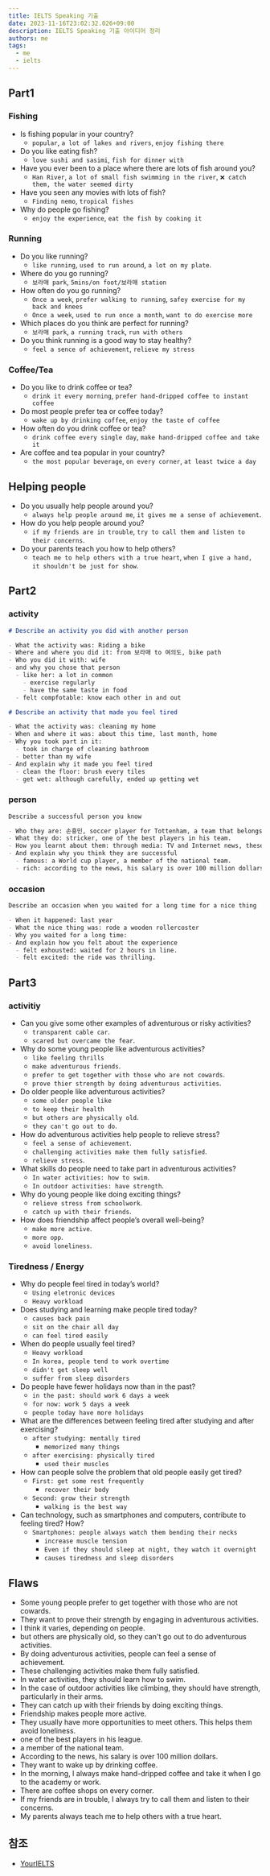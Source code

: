 ```yaml
---
title: IELTS Speaking 기출
date: 2023-11-16T23:02:32.026+09:00
description: IELTS Speaking 기출 아이디어 정리
authors: me
tags:
  - me
  - ielts
---
```


## Part1

### Fishing

- Is fishing popular in your country?
  - `popular`, `a lot of lakes and rivers`, `enjoy fishing there`
- Do you like eating fish?
  - `love sushi and sasimi`, `fish for dinner with`
- Have you ever been to a place where there are lots of fish around you?
  - `Han River`, `a lot of small fish swimming in the river`, `❌ catch them, the water seemed dirty`
- Have you seen any movies with lots of fish?
  - `Finding nemo`, `tropical fishes`
- Why do people go fishing?
  - `enjoy the experience`, `eat the fish by cooking it`

### Running

- Do you like running?
  - `like running`, `used to run around`, `a lot on my plate`.
- Where do you go running?
  - `보라매 park`, `5mins/on foot/보라매 station`
- How often do you go running?
  - `Once a week`, `prefer walking to running`, `safey exercise for my back and knees`
  - `Once a week`, `used to run once a month`, `want to do exercise more`
- Which places do you think are perfect for running?
  - `보라매 park`, `a running track`, `run with others`
- Do you think running is a good way to stay healthy?
  - `feel a sence of achievement`, `relieve my stress`

### Coffee/Tea

- Do you like to drink coffee or tea?
  - `drink it every morning`, `prefer hand-dripped coffee to instant coffee`
- Do most people prefer tea or coffee today?
  - `wake up by drinking coffee`, `enjoy the taste of coffee`
- How often do you drink coffee or tea?
  - `drink coffee every single day`, `make hand-dripped coffee and take it`
- Are coffee and tea popular in your country?
  - `the most popular beverage`, `on every corner`, `at least twice a day`

## Helping people

- Do you usually help people around you?
  - `always help people around me`, `it gives me a sense of achievement`.
- How do you help people around you?
  - `if my friends are in trouble`, `try to call them and listen to their concerns`.
- Do your parents teach you how to help others?
  - `teach me to help others with a true heart`, `when I give a hand, it shouldn't be just for show`.

## Part2

### activity

```md
# Describe an activity you did with another person

- What the activity was: Riding a bike
- Where and where you did it: from 보라매 to 여의도, bike path
- Who you did it with: wife
- and why you chose that person
  - like her: a lot in common
    - exercise regularly
    - have the same taste in food
  - felt compfotable: know each other in and out
```

```md
# Describe an activity that made you feel tired

- What the activity was: cleaning my home
- When and where it was: about this time, last month, home
- Why you took part in it:
  - took in charge of cleaning bathroom
  - better than my wife
- And explain why it made you feel tired
  - clean the floor: brush every tiles
  - get wet: although carefully, ended up getting wet
```

### person

```md
Describe a successful person you know

- Who they are: 손흥민, soccer player for Tottenham, a team that belongs to the English Premier League.
- What they do: stricker, one of the best players in his team.
- How you learnt about them: through media: TV and Internet news, these days advertisements.
- And explain why you think they are successful
  - famous: a World cup player, a member of the national team.
  - rich: according to the news, his salary is over 100 million dollars.
```

### occasion

```md
Describe an occasion when you waited for a long time for a nice thing

- When it happened: last year
- What the nice thing was: rode a wooden rollercoster
- Why you waited for a long time:
- And explain how you felt about the experience
  - felt exhousted: waited for 2 hours in line.
  - felt excited: the ride was thrilling.
```

## Part3

### activitiy

- Can you give some other examples of adventurous or risky activities?
  - `transparent cable car`.
  - `scared but overcame the fear`.
- Why do some young people like adventurous activities?
  - `like feeling thrills`
  - `make adventurous friends`.
  - `prefer to get together with those who are not cowards`.
  - `prove thier strength by doing adventurous activities`.
- Do older people like adventurous activities?
  - `some older people like`
  - `to keep their health`
  - `but others are physically old`.
  - `they can't go out to do`.
- How do adventurous activities help people to relieve stress?
  - `feel a sense of achievement`.
  - `challenging activities make them fully satisfied`.
  - `relieve stress`.
- What skills do people need to take part in adventurous activities?
  - `In water activities: how to swim`.
  - `In outdoor activities: have strength`.
- Why do young people like doing exciting things?
  - `relieve stress from schoolwork`.
  - `catch up with their friends`.
- How does friendship affect people’s overall well-being?
  - `make more active`.
  - `more opp`.
  - `avoid loneliness`.

### Tiredness / Energy

- Why do people feel tired in today’s world?
  - `Using eletronic devices`
  - `Heavy workload`
- Does studying and learning make people tired today?
  - `causes back pain`
  - `sit on the chair all day`
  - `can feel tired easily`
- When do people usually feel tired?
  - `Heavy workload`
  - `In korea, people tend to work overtime`
  - `didn't get sleep well`
  - `suffer from sleep disorders`
- Do people have fewer holidays now than in the past?
  - `in the past: should work 6 days a week`
  - `for now: work 5 days a week`
  - `people today have more holidays`
- What are the differences between feeling tired after studying and after exercising?
  - `after studying: mentally tired`
    - `memorized many things`
  - `after exercising: physically tired`
    - `used their muscles`
- How can people solve the problem that old people easily get tired?
  - `First: get some rest frequently`
    - `recover their body`
  - `Second: grow their strength`
    - `walking is the best way`
- Can technology, such as smartphones and computers, contribute to feeling tired? How?
  - `Smartphones: people always watch them bending their necks`
    - `increase muscle tension`
    - `Even if they should sleep at night, they watch it overnight`
    - `causes tiredness and sleep disorders`

## Flaws

- Some young people prefer to get together with those who are not cowards.
- They want to prove their strength by engaging in adventurous activities.
- I think it varies, depending on people.
- but others are physically old, so they can't go out to do adventurous activities.
- By doing adventurous activities, people can feel a sense of achievement.
- These challenging activities make them fully satisfied.
- In water activities, they should learn how to swim.
- In the case of outdoor activities like climbing, they should have strength, particularly in their arms.
- They can catch up with their friends by doing exciting things.
- Friendship makes people more active.
- They usually have more opportunities to meet others. This helps them avoid loneliness.
- one of the best players in his league.
- a member of the national team.
- According to the news, his salary is over 100 million dollars.
- They want to wake up by drinking coffee.
- In the morning, I always make hand-dripped coffee and take it when I go to the academy or work.
- There are coffee shops on every corner.
- If my friends are in trouble, I always try to call them and listen to their concerns.
- My parents always teach me to help others with a true heart.

## 참조

- [YourIELTS](https://yourielts.net/)
